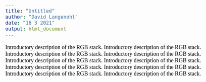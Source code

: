 ```yaml
---
title: "Untitled"
author: "David Langenohl"
date: "16 3 2021"
output: html_document
---
```


<style type="text/css">

body{ /* Normal  */
      font-size: 18px;
      font-family: "Times New Roman", Times, serif;
      color: Black;
  }
  
</style>

Introductory description of the RGB stack.
Introductory description of the RGB stack.
Introductory description of the RGB stack.
Introductory description of the RGB stack.
Introductory description of the RGB stack.
Introductory description of the RGB stack.
Introductory description of the RGB stack.
Introductory description of the RGB stack.
Introductory description of the RGB stack.
Introductory description of the RGB stack.
